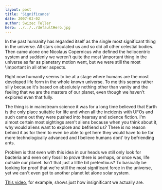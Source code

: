 ```yaml
---
layout: post
title: 'Significance'
date: 2007-02-02
author: Swizec Teller
hero: ../../../defaultHero.jpg
---
```

In the past humanity has regarded itself as the single most significant thing in the universe. All stars circulated us and so did all other celestial bodies. Then came alone one Nicolaus Copernicus who defined the heliocentric system and suddenly we weren't quite the most \\important thing in the universe as far as planetary motion went, but we were still the most \\important in all other aspects.

Right now humanity seems to be at a stage where humans are the most developed life form in the whole known universe. To me this seems rather silly because it's based on absolutely nothing other than vanity and the feeling that we are the masters of our planet, even though we haven't explored even that fully.

The thing is in mainstream science it was for a long time believed that Earth is the only place suitable for life and when all the incidents with UFOs and such came out they were pushed into hearsay and science fiction. I'm almost certain most sightings aren't aliens because when you think about it, why would aliens want to explore and befriend us? There is no reason behind it as for them to even be able to get here they would have to be far more technologically advanced and I believe humans dont' try befriending ants.

Problem is that even with this idea in our heads we still only look for bacteria and even only fossil to prove there is perhaps, or once was, life outside our planet. Isn't that just a little bit pretentious? To basically be looking for proof that we're still the most significant force in the universe, yet we can't even get to another planet let alone solar system.

[This video](http://video.google.com/videoplay?docid=-3974466981713172831), for example, shows just how insignificant we actually are.
